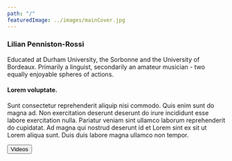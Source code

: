 ```yaml
---
path: "/"
featuredImage: ../images/mainCover.jpg
---
```



### Lilian Penniston-Rossi

Educated at Durham University, the Sorbonne and the University of Bordeaux. Primarily a linguist, secondarily an amateur musician - two equally enjoyable spheres of actions.

#### Lorem voluptate.

Sunt consectetur reprehenderit aliquip nisi commodo. Quis enim sunt do magna ad. Non exercitation deserunt deserunt do irure incididunt esse labore exercitation nulla. Pariatur veniam sint ullamco laborum reprehenderit do cupidatat. Ad magna qui nostrud deserunt id et Lorem sint ex sit ut Lorem aliqua sunt. Duis duis labore magna ullamco non tempor.

<div className="d-flex justify-content-center align-content-center mb-6">
	<Button
		color="primary"
		className="btn-iconed w-50 w-md-25 text-white"
		block
		to={"/v"}
		tag={Link}
	>
		<span className="btn-icon">
			<FiTv />
		</span>
		<span className="btn-text">Videos</span>
	</Button>
</div>
